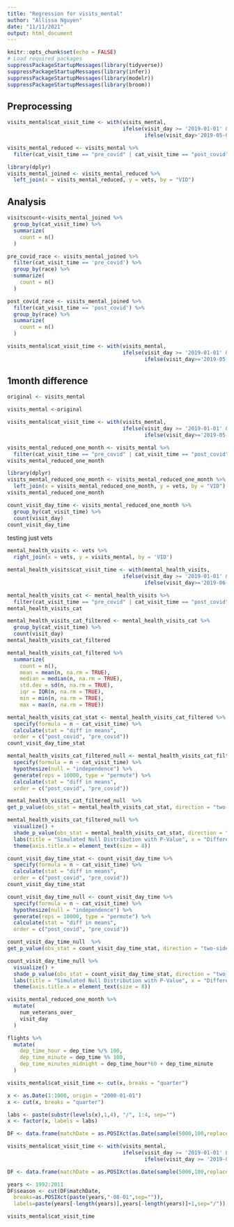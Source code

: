 ```yaml
---
title: "Regression for visits_mental"
author: "Allissa Nguyen"
date: "11/11/2021"
output: html_document
---
```


```r
knitr::opts_chunk$set(echo = FALSE)
# Load required packages
suppressPackageStartupMessages(library(tidyverse))
suppressPackageStartupMessages(library(infer))
suppressPackageStartupMessages(library(modelr))
suppressPackageStartupMessages(library(broom))
```

## Preprocessing
```r
visits_mental$cat_visit_time <- with(visits_mental,  
                                     ifelse(visit_day >= '2019-01-01' & visit_day <= '2019-03-01', "pre_covid",
                                            ifelse(visit_day>'2019-05-01', "post_covid", 'during_covid')))
```


```r
visits_mental_reduced <- visits_mental %>%
  filter(cat_visit_time == "pre_covid" | cat_visit_time == "post_covid")

```


```r
library(dplyr)
visits_mental_joined <- visits_mental_reduced %>% 
  left_join(x = visits_mental_reduced, y = vets, by = "VID")
```



## Analysis
```r
visitscount<-visits_mental_joined %>%
  group_by(cat_visit_time) %>%
  summarize(
    count = n()
  )
```



```r
pre_covid_race <- visits_mental_joined %>%
  filter(cat_visit_time == 'pre_covid') %>% 
  group_by(race) %>%
  summarize(
    count = n()
  )
```


```r
post_covid_race <- visits_mental_joined %>%
  filter(cat_visit_time == 'post_covid') %>% 
  group_by(race) %>%
  summarize(
    count = n()
  )
```



<!-- rownames(visitscount_chi) <- visitscount_chi %>% pull(cat_visit_time) -->
<!-- visitscount_chi <- visitscount_chi[c(-1)] -->
<!-- chisq <- chisq.test(visitscount_chi) -->
<!-- chisq -->
<!-- chisq$observed -->





```r
visits_mental$cat_visit_time <- with(visits_mental,  
                                     ifelse(visit_day >= '2019-01-01' & visit_day <= '2019-03-01', "pre_covid",
                                            ifelse(visit_day>='2019-05-01' & visit_day<= '2019-06-01', "post_covid", 'notusing')))
```


## 1month difference
```r
original <- visits_mental
```

```r
visits_mental <-original
```


```r
visits_mental$cat_visit_time <- with(visits_mental,  
                                     ifelse(visit_day >= '2019-01-01' & visit_day <= '2019-03-01', "pre_covid",
                                            ifelse(visit_day>='2019-05-01' , "post_covid", 'notusing')))
```


```r
visits_mental_reduced_one_month <- visits_mental %>%
  filter(cat_visit_time == "pre_covid" | cat_visit_time == "post_covid")
visits_mental_reduced_one_month
```


```r
library(dplyr)
visits_mental_reduced_one_month <- visits_mental_reduced_one_month %>% 
  left_join(x = visits_mental_reduced_one_month, y = vets, by = "VID")
visits_mental_reduced_one_month
```


```r
count_visit_day_time <- visits_mental_reduced_one_month %>% 
  group_by(cat_visit_time) %>% 
  count(visit_day)
count_visit_day_time
```


testing just vets



```r
mental_health_visits <- vets %>% 
  right_join(x = vets, y = visits_mental, by = 'VID')
```


```r
mental_health_visits$cat_visit_time <- with(mental_health_visits,  
                                     ifelse(visit_day >= '2019-01-01' & visit_day <= '2019-03-01', "pre_covid",
                                            ifelse(visit_day>='2019-06-01', "post_covid", 'notusing')))
```


```r
mental_health_visits_cat <- mental_health_visits %>%
  filter(cat_visit_time == "pre_covid" | cat_visit_time == "post_covid")
mental_health_visits_cat
```

```r
mental_health_visits_cat_filtered <- mental_health_visits_cat %>% 
  group_by(cat_visit_time) %>% 
  count(visit_day)
mental_health_visits_cat_filtered
```


```r
mental_health_visits_cat_filtered %>% 
  summarize(
    count = n(),
    mean = mean(n, na.rm = TRUE),
    median = median(n, na.rm = TRUE),
    std.dev = sd(n, na.rm = TRUE),
    iqr = IQR(n, na.rm = TRUE),
    min = min(n, na.rm = TRUE),
    max = max(n, na.rm = TRUE))
```



```r
mental_health_visits_cat_stat <- mental_health_visits_cat_filtered %>%
  specify(formula = n ~ cat_visit_time) %>%
  calculate(stat = "diff in means",
  order = c("post_covid", "pre_covid"))
count_visit_day_time_stat
```

```r
mental_health_visits_cat_filtered_null <- mental_health_visits_cat_filtered %>%
  specify(formula = n ~ cat_visit_time) %>%
  hypothesize(null = "independence") %>%
  generate(reps = 10000, type = "permute") %>%
  calculate(stat = "diff in means",
  order = c("post_covid", "pre_covid"))
```

```r
mental_health_visits_cat_filtered_null  %>%
get_p_value(obs_stat = mental_health_visits_cat_stat, direction = "two-sided")

```


```r
mental_health_visits_cat_filtered_null %>%
  visualize() +
  shade_p_value(obs_stat = mental_health_visits_cat_stat, direction = "two_sided") +
  labs(title = "Simulated Null Distribution with P-Value", x = "Difference in mean counts of visits between pre-covid month and post-covid", y = "Count") +
  theme(axis.title.x = element_text(size = 8))
```
























```r
count_visit_day_time_stat <- count_visit_day_time %>%
  specify(formula = n ~ cat_visit_time) %>%
  calculate(stat = "diff in means",
  order = c("post_covid", "pre_covid"))
count_visit_day_time_stat
```


```r
count_visit_day_time_null <- count_visit_day_time %>%
  specify(formula = n ~ cat_visit_time) %>%
  hypothesize(null = "independence") %>%
  generate(reps = 10000, type = "permute") %>%
  calculate(stat = "diff in means",
  order = c("post_covid", "pre_covid"))
```




```r
count_visit_day_time_null  %>%
get_p_value(obs_stat = count_visit_day_time_stat, direction = "two-sided")

```


```r
count_visit_day_time_null %>%
  visualize() +
  shade_p_value(obs_stat = count_visit_day_time_stat, direction = "two_sided") +
  labs(title = "Simulated Null Distribution with P-Value", x = "Difference in mean counts of visits between pre-covid month and post-covid", y = "Count") +
  theme(axis.title.x = element_text(size = 8))
```















```r
visits_mental_reduced_one_month %>% 
  mutate(
    num_veterans_over_
    visit_day 
  )
```



```r
flights %>%
  mutate(
    dep_time_hour = dep_time %/% 100,
    dep_time_minute = dep_time %% 100,
    dep_time_minutes_midnight = dep_time_hour*60 + dep_time_minute
  )

```
























<!-- testing -->



```r
visits_mental$cat_visit_time <- cut(x, breaks = "quarter")
```



```r
x <- as.Date(1:1000, origin = "2000-01-01")
x <- cut(x, breaks = "quarter") 

labs <- paste(substr(levels(x),1,4), "/", 1:4, sep="")
x <- factor(x, labels = labs)
```



```r
DF <- data.frame(matchDate = as.POSIXct(as.Date(sample(5000,100,replace=TRUE), origin="1993-01-01")))

```


```r
visits_mental$cat_visit_time <- with(visits_mental,  
                                     ifelse(visit_day >= '2019-01-01' & visit_day <= '2019-03-01', "pre_covid",
                                            ifelse(visit_day >= '2019-05-01'& visit_day <= '2019-06-01', "post_covid", 'during_covid')))
```


```r
DF <- data.frame(matchDate = as.POSIXct(as.Date(sample(5000,100,replace=TRUE), origin="1993-01-01")))

years <- 1992:2011
DF$season <- cut(DF$matchDate, 
  breaks=as.POSIXct(paste(years,"-08-01",sep="")),
  labels=paste(years[-length(years)],years[-length(years)]+1,sep="/"))
```



```r
visits_mental$cat_visit_time
```

